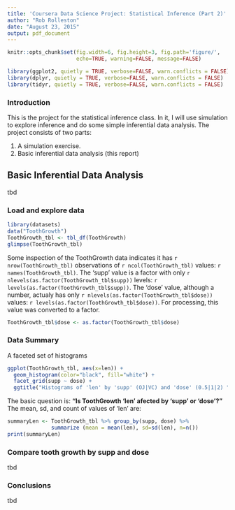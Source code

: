 ```yaml
---
title: 'Coursera Data Science Project: Statistical Inference (Part 2)'
author: "Rob Rolleston"
date: "August 23, 2015"
output: pdf_document
---
```

```r
knitr::opts_chunk$set(fig.width=6, fig.height=3, fig.path='figure/',
                      echo=TRUE, warning=FALSE, message=FALSE)
```
```r
library(ggplot2, quietly = TRUE, verbose=FALSE, warn.conflicts = FALSE)
library(dplyr, quietly = TRUE, verbose=FALSE, warn.conflicts = FALSE)
library(tidyr, quietly = TRUE, verbose=FALSE, warn.conflicts = FALSE)
```
###  Introduction
This is the project for the statistical inference class. In it, I will use simulation to explore inference and do some simple inferential data analysis. The project consists of two parts:

1. A simulation exercise.
2. Basic inferential data analysis (this report)


##  Basic Inferential Data Analysis
tbd

### Load and explore data
```r
library(datasets)
data("ToothGrowth")
ToothGrowth_tbl <- tbl_df(ToothGrowth)
glimpse(ToothGrowth_tbl)
```
Some inspection of the ToothGrowth data indicates it has `r nrow(ToothGrowth_tbl)` observations of `r ncol(ToothGrowth_tbl)` values: `r names(ToothGrowth_tbl)`.  The 'supp' value is a factor with only `r nlevels(as.factor(ToothGrowth_tbl$supp))` levels: `r levels(as.factor(ToothGrowth_tbl$supp))`. The 'dose' value, although a number, actualy has only `r nlevels(as.factor(ToothGrowth_tbl$dose))` values: `r levels(as.factor(ToothGrowth_tbl$dose))`.  For processing, this value was converted to a factor.
```r
ToothGrowth_tbl$dose <- as.factor(ToothGrowth_tbl$dose)
```

### Data Summary
A faceted set of histograms
```r
ggplot(ToothGrowth_tbl, aes(x=len)) +
  geom_histogram(color="black", fill="white") +
  facet_grid(supp ~ dose) +
  ggtitle("Histograms of 'len' by 'supp' (OJ|VC) and 'dose' (0.5|1|2) ")
```

The basic question is: **"Is ToothGrowth 'len' afected by 'supp' or 'dose'?"**  
The mean, sd, and count of values  of 'len' are:  
```r
summaryLen <- ToothGrowth_tbl %>% group_by(supp, dose) %>%
              summarize (mean = mean(len), sd=sd(len), n=n())
print(summaryLen)
```


### Compare tooth growth by supp and dose
tbd

### Conclusions
tbd



